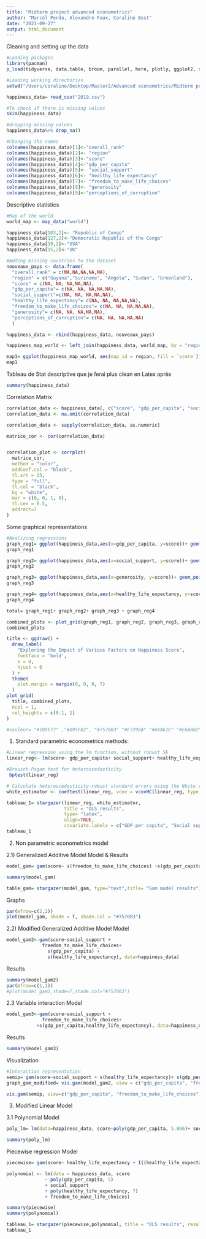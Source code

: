 ---
title: "Midterm project advanced econometrics"
author: "Marcel Penda, Alexandre Faux, Coraline Best"
date: "2023-09-27"
output: html_document
---
Cleaning and setting up the data
```{r}
#Loading packages
library(pacman)
p_load(tidyverse, data.table, broom, parallel, here, plotly, ggplot2, stargazer, magrittr,skimr,janitor,  tidymodels, ADAPTS, caret, yardstick, rlang, parsnip, sandwich, lmtest, haven, tinytex, rdrobust,dplyr, plotrix, plyr,readxl, usmap, stringr, finalfit, scales,tidyr, gridExtra, patchwork, EventStudy, fixest,kableExtra,wesanderson, gtsummary, maps, cowplot, corrplot, ggcorrplot, ggthemes,wesanderson, mgcv, lmtest)

#Loading working directories
setwd("/Users/coraline/Desktop/Master2/Advanced econometrics/Midterm project")

happiness_data= read_csv("2019.csv")

#To check if there is missing values
skim(happiness_data)

#dropping missing values
happiness_data%>% drop_na()

#Changing the names
colnames(happiness_data)[1]<-"overall_rank"
colnames(happiness_data)[2]<- "region"
colnames(happiness_data)[3]<-"score"
colnames(happiness_data)[4]<-"gdp_per_capita"
colnames(happiness_data)[5]<- "social_support"
colnames(happiness_data)[6]<- "healthy_life_expectancy"
colnames(happiness_data)[7]<- "freedom_to_make_life_choices"
colnames(happiness_data)[8]<- "generosity"
colnames(happiness_data)[9]<-"perceptions_of_corruption"
```

Descriptive statistics
```{r }
#Map of the world
world_map <- map_data("world")

happiness_data[103,2]<- "Republic of Congo"
happiness_data[127,2]<-"Democratic Republic of the Congo"
happiness_data[19,2]<-"USA"
happiness_data[15,2]<-"UK"

#Adding missing countries to the dataset
nouveaux_pays <- data.frame(
  "overall_rank" = c(NA,NA,NA,NA,NA),
  "region" = c("Guyana","Suriname", "Angola", "Sudan", "Greenland"),
  "score" = c(NA, NA, NA,NA,NA),  
  "gdp_per_capita"= c(NA, NA, NA,NA,NA),
  "social_support"=c(NA, NA, NA,NA,NA),
  "healthy_life_expectancy"= c(NA, NA, NA,NA,NA),
  "freedom_to_make_life_choices"= c(NA, NA, NA,NA,NA),
  "generosity"= c(NA, NA, NA,NA,NA),
  "perceptions_of_corruption"= c(NA, NA, NA,NA,NA)
  )

happiness_data <- rbind(happiness_data, nouveaux_pays)

happiness_map_world <- left_join(happiness_data, world_map, by = "region")

map1= ggplot(happiness_map_world, aes(map_id = region, fill = `score`)) + geom_map( map = happiness_map_world, color= "white") + expand_limits(x = happiness_map_world$long, y = happiness_map_world$lat) + scale_fill_viridis_c(option = "D") + ggtitle("Geographical Distribution of Happiness Scores") + theme_bw()+ xlab("Longitude") + ylab("Latitude")
map1
```
Tableau de Stat descriptive que je ferai plus clean en Latex après
```{r}
summary(happiness_data)
```

Correlation Matrix
```{r}
correlation_data <- happiness_data[, c("score", "gdp_per_capita", "social_support", "healthy_life_expectancy", "freedom_to_make_life_choices", "generosity", "perceptions_of_corruption")]
correlation_data <- na.omit(correlation_data)

correlation_data <- sapply(correlation_data, as.numeric)

matrice_cor <- cor(correlation_data)


correlation_plot <- corrplot(
  matrice_cor, 
  method = "color",
  addCoef.col = "black",
  tl.srt = 25,
  type = "full",
  tl.col = "black",
  bg = "white",
  mar = c(0, 0, 1, 0),  
  tl.cex = 0.5,
  addrect=7
)

```

Some graphical representations
```{r}
#Analizing regressions
graph_reg1= ggplot(happiness_data,aes(x=gdp_per_capita, y=score))+ geom_point(col="#E6AB02")+ geom_smooth(method="lm", col= "#66A61E")+ theme_classic()+xlab("GDP per capita")+ ylab("Happiness score")
graph_reg1

graph_reg2= ggplot(happiness_data,aes(x=social_support, y=score))+ geom_point(col="#E6AB02")+ geom_smooth(method="lm", col= "#66A61E")+ theme_classic() + ylab("Happiness score") + xlab("Social support")
graph_reg2

graph_reg3= ggplot(happiness_data,aes(x=generosity, y=score))+ geom_point(col="#E6AB02")+ geom_smooth(method="lm", col= "#66A61E")+ theme_classic() + ylab("Happiness score") + xlab("Generosity")
graph_reg3

graph_reg4= ggplot(happiness_data,aes(x=healthy_life_expectancy, y=score))+ geom_point(col="#E6AB02")+ geom_smooth(method="lm", col= "#66A61E")+ theme_classic()+ ylab("Happiness score")+ xlab("Life expectancy")
graph_reg4

total= graph_reg1+ graph_reg2+ graph_reg3 + graph_reg4

combined_plots <- plot_grid(graph_reg1, graph_reg2, graph_reg3, graph_reg4)
combined_plots

title <- ggdraw() + 
  draw_label(
    "Exploring the Impact of Various Factors on Happiness Score",
    fontface = 'bold',
    x = 0,
    hjust = 0
  ) +
  theme(
    plot.margin = margin(0, 0, 0, 7)
  )
plot_grid(
  title, combined_plots,
  ncol = 1,
  rel_heights = c(0.1, 1)
)

#couleur= "#1B9E77" ,"#D95F02", "#7570B3" "#E7298A" "#66A61E" "#E6AB02" "#A6761D""#2D2D2D2D"
```

1) Standard parametric econometrics methods:
```{r}
#Linear regression using the lm function, without robust SE
linear_reg<- lm(score~ gdp_per_capita+ social_support+ healthy_life_expectancy+freedom_to_make_life_choices, data= happiness_data)

#Breusch-Pagan test for heteroscedasticity
 bptest(linear_reg)

# Calculate heteroscedasticity-robust standard errors using the White estimator
white_estimator <- coeftest(linear_reg, vcov = vcovHC(linear_reg, type = "HC3"))

tableau_1= stargazer(linear_reg, white_estimator,
                     title = "OLS results", 
                     type= "latex",
                     align=TRUE,
                     covariate.labels = c("GDP per capita", "Social support", "Healthy life expectancy","Freedom to make life choices"))
tableau_1
```

2) Non parametric econometrics model

2.1) Generalized Additive Model
Model & Results
```{r}
model_gam= gam(score~ s(freedom_to_make_life_choices) +s(gdp_per_capita)+ s(social_support)+ s(healthy_life_expectancy), data= happiness_data)

summary(model_gam)

table_gam= stargazer(model_gam, type="text",title= "Gam model results")
```
Graphs
```{r}
par(mfrow=c(2,2))
plot(model_gam, shade = T, shade.col = "#7570B3")
```

2.2) Modified Generalized Additive Model
Model
```{r}
model_gam2<-gam(score~social_support +
             freedom_to_make_life_choices+
               s(gdp_per_capita) +
               s(healthy_life_expectancy), data=happiness_data)
```
Results
```{r}
summary(model_gam2)
par(mfrow=c(1,1))
#plot(model_gam2,shade=T,shade.col="#7570B3")
```

2.3 Variable interaction
Model
```{r}
model_gam3<-gam(score~social_support +
             freedom_to_make_life_choices+
           +s(gdp_per_capita,healthy_life_expectancy), data=happiness_data)
```
Results
```{r}
summary(model_gam3)
```

Visualization
```{r}
#Interaction representation
semip= gam(score~social_support + s(healthy_life_expectancy)+ s(gdp_per_capita, freedom_to_make_life_choices), data=happiness_data)
graph_gam_modified= vis.gam(model_gam2, view = c("gdp_per_capita", "freedom_to_make_life_choices"),phi = 30, xlab = "GDP per capita",ylab = "Freedom to make life choices")

vis.gam(semip, view=c("gdp_per_capita", "freedom_to_make_life_choices"), phi=40)
```

3. Modified Linear Model

3.1 Polynomial Model
```{r}
poly_lm= lm(data=happiness_data, score~poly(gdp_per_capita, 5.806)+ social_support+ poly(healthy_life_expectancy, 7.332)+ freedom_to_make_life_choices)

summary(poly_lm)
```

Piecewise regression Model
```{r}
piecewise= gam(score~ healthy_life_expectancy + I((healthy_life_expectancy - 0.32)* (healthy_life_expectancy >= 0.32)) +I((healthy_life_expectancy - 0.55)* (healthy_life_expectancy >= 0.55)) +I((healthy_life_expectancy - 0.9)* (healthy_life_expectancy >= 0.9)) +gdp_per_capita + I((gdp_per_capita - 0.7)* (gdp_per_capita >= 0.7)) +I((gdp_per_capita - 1)* (gdp_per_capita >= 1)) +freedom_to_make_life_choices+ social_support, data= happiness_data)

polynomial <- lm(data = happiness_data, score
              ~ poly(gdp_per_capita, 5)          
              + social_support
              + poly(healthy_life_expectancy, 7)
              + freedom_to_make_life_choices)

summary(piecewise)
summary(polynomial)

tableau_1= stargazer(piecewise,polynomial, title = "OLS results", result = 'text')
tableau_1
```


